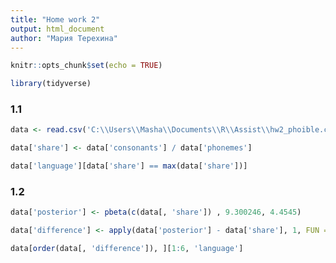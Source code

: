 ```yaml
---
title: "Home work 2"
output: html_document
author: "Мария Терехина"
---
```


```r
knitr::opts_chunk$set(echo = TRUE)
```

```r
library(tidyverse)

```
### 1.1
```r
data <- read.csv('C:\\Users\\Masha\\Documents\\R\\Assist\\hw2_phoible.csv')

data['share'] <- data['consonants'] / data['phonemes']

data['language'][data['share'] == max(data['share'])]
```
### 1.2
```r
data['posterior'] <- pbeta(c(data[, 'share']) , 9.300246, 4.4545)

data['difference'] <- apply(data['posterior'] - data['share'], 1, FUN = Mod)

data[order(data[, 'difference']), ][1:6, 'language']
```
